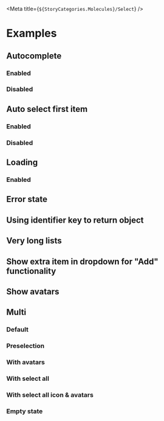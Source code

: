 
<Meta title={`${StoryCategories.Molecules}/Select`} />

<Docs />

# Examples

## Autocomplete

### Enabled

<Canvas>
	<div class="h-80">
		<p-select
			placeholder="Select an item"
			identifier-key="value"
			autocomplete-placeholder="Search..."
			items='[{"value":1,"text":"Value 1"},{"value":2,"text":"Value 2"},{"value":3,"text":"Value 3"},{"value":4,"text":"Value 4"},{"value":5,"text":"Value 5"},{"value":6,"text":"Value 6"}]'
		/>
	</div>
</Canvas>

### Disabled

<Canvas>
	<div class="h-52">
		<p-select
			placeholder="Select an item"
			identifier-key="value"
			enable-autocomplete={false}
			items='[{"value":1,"text":"Value 1"},{"value":2,"text":"Value 2"},{"value":3,"text":"Value 3"}]'
		/>
	</div>
</Canvas>

## Auto select first item

### Enabled

<Canvas>
	<div class="h-52">
		<p-select
			placeholder="Click me to search"
			identifier-key="value"
			items='[{"value":1,"text":"I will be selected automatically"},{"value":2,"text":"Value 2"},{"value":3,"text":"Value 3"}]'
		/>
	</div>
</Canvas>

### Disabled

<Canvas>
	<div class="h-52">
		<p-select
			placeholder="I have no auto selection"
			identifier-key="value"
			auto-select-first={false}
			items='[{"value":1,"text":"Value 1"},{"value":2,"text":"Value 2"},{"value":3,"text":"Value 3"}]'
		/>
	</div>
</Canvas>

## Loading

### Enabled

<Canvas>
	<div class="h-52">
		<p-select
			placeholder="Click me to show loading"
			identifier-key="value"
			auto-select-first={false}
			loading={true}
			items='[{"value":1,"text":"I will be selected automatically"},{"value":2,"text":"Value 2"},{"value":3,"text":"Value 3"}]'
		/>
	</div>
</Canvas>

## Error state 

<Canvas>
	<div class="h-52">
		<p-select
			placeholder="Click me to show loading"
			identifier-key="value"
			auto-select-first={false}
			error="This is an error"
			items='[{"value":1,"text":"I will be selected automatically"},{"value":2,"text":"Value 2"},{"value":3,"text":"Value 3"}]'
		/>
	</div>
</Canvas>

## Using identifier key to return object

<Canvas>
	<div class="h-52">
		<p-select
			auto-select-first={true}
			value-key={false}
			identifier-key="value"
			items='[{"value":1,"text":"I will be selected automatically"},{"value":2,"text":"Value 2"},{"value":3,"text":"Value 3"}]'
		/>
	</div>
</Canvas>

## Very long lists

<Canvas>
	<div class="h-52">
		<p-select
			auto-select-first={true}
			value-key={false}
			identifier-key="value"
			items='[{"value":1,"text":"I will be selected automatically"},{"value":2,"text":"Value 2"},{"value":3,"text":"Value 3"},{"value":4,"text":"Value 4"},{"value":5,"text":"Value 5"},{"value":6,"text":"Value 6"},{"value":7,"text":"Value 7"},{"value":8,"text":"Value 8"},{"value":9,"text":"Value 9"},{"value":10,"text":"Value 10"}]'
		/>
	</div>
</Canvas>

## Show extra item in dropdown for "Add" functionality

<Canvas>
	<div class="h-52">
		<p-select
			placeholder="Click me to search"
			items='[{"value":1,"text":"Value 1"},{"value":2,"text":"Value 2"},{"value":3,"text":"Value 3"}]'
			show-add-item={true}
		/>
	</div>
</Canvas>

## Show avatars

<Canvas>
	<div class="h-52 flex flex-col gap-2">
		<p-select
			value-key={false}
			identifier-key="value"
			placeholder="Please select some items"
			avatar-key="avatar"
			avatar-letters-key="letters"
			items='[{"value":1,"text":"Value 1","avatar":"https://images.unsplash.com/photo-1594815550232-e615b7a46f25?auto=format&fit=crop&crop=faces&w=150&h=150&q=80"},{"value":2,"text":"Value 2","letters":"JH"},{"value":3,"text":"Value 3","avatar":"https://images.unsplash.com/photo-1594815550232-e615b7a46f25?auto=format&fit=crop&crop=faces&w=150&h=150&q=80"}]'
		/>
	</div>
</Canvas>

## Multi

### Default

<Canvas>
	<div class="h-52 flex flex-col gap-2">
		<p-select
			multi
			value-key={false}
			identifier-key="value"
			placeholder="Please select some items"
			items='[{"value":1,"text":"Value 1"},{"value":2,"text":"Value 2"},{"value":3,"text":"Value 3"}]'
		/>
	</div>
</Canvas>

### Preselection

<Canvas>
	<div class="h-52 flex flex-col gap-2">
		<p-select
			multi
			value-key={false}
			identifier-key="value"
			placeholder="Please select some items"
			items='[{"value":1,"text":"Value 1"},{"value":2,"text":"Value 2"},{"value":3,"text":"Value 3"}]'
			value='[{"value":1,"text":"Value 1"},{"value":2,"text":"Value 2"}]'
		/>
	</div>
</Canvas>

### With avatars

<Canvas>
	<div class="h-52 flex flex-col gap-2">
		<p-select
			multi
			label="test"
			value-key={false}
			identifier-key="value"
			selection-display-key="minText"
			placeholder="I include avatars"
			avatar-key="avatar"
			avatar-letters-key="letters"
			items='[{"value":1,"text":"Value 1", "minText": "Val 1","avatar":"https://images.unsplash.com/photo-1594815550232-e615b7a46f25?auto=format&fit=crop&crop=faces&w=150&h=150&q=80"},{"value":2,"text":"Value 2","letters":"JH", "minText": "Val 2"},{"value":3,"text":"Value 3", "minText": "Val 3","avatar":"https://images.unsplash.com/photo-1594815550232-e615b7a46f25?auto=format&fit=crop&crop=faces&w=150&h=150&q=80"}]'
			value='[{"value":1,"text":"Value 1", "minText": "Val 1"}]'
		/>
	</div>
</Canvas>

### With select all

<Canvas>
	<div class="h-52 flex flex-col gap-2">
		<p-select
			multi
			label="test"
			value-key={false}
			identifier-key="value"
			selection-display-key="minText"
			placeholder="I have a select all"
			enable-autocomplete={false}
			enable-select-all={true}
			avatar-key="avatar"
			avatar-letters-key="letters"
			items='[{"value":1,"text":"Value 1", "minText": "Val 1","avatar":"https://images.unsplash.com/photo-1594815550232-e615b7a46f25?auto=format&fit=crop&crop=faces&w=150&h=150&q=80"},{"value":2,"text":"Value 2","letters":"JH", "minText": "Val 2"},{"value":3,"text":"Value 3", "minText": "Val 3","avatar":"https://images.unsplash.com/photo-1594815550232-e615b7a46f25?auto=format&fit=crop&crop=faces&w=150&h=150&q=80"}]'
			value='[{"value":1,"text":"Value 1", "minText": "Val 1"}]'
		/>
	</div>
</Canvas>

### With select all icon & avatars

<Canvas>
	<div class="h-52 flex flex-col gap-2">
		<p-select
			multi
			label="test"
			value-key={false}
			identifier-key="value"
			selection-display-key="minText"
			placeholder="I have an icon on my select all"
			enable-autocomplete={false}
			enable-select-all={true}
			select-all-icon="colleagues"
			avatar-key="avatar"
			avatar-letters-key="letters"
			items='[{"value":1,"text":"Value 1", "minText": "Val 1","avatar":"https://images.unsplash.com/photo-1594815550232-e615b7a46f25?auto=format&fit=crop&crop=faces&w=150&h=150&q=80"},{"value":2,"text":"Value 2","letters":"JH", "minText": "Val 2"},{"value":3,"text":"Value 3", "minText": "Val 3","avatar":"https://images.unsplash.com/photo-1594815550232-e615b7a46f25?auto=format&fit=crop&crop=faces&w=150&h=150&q=80"}]'
			value='[{"value":1,"text":"Value 1", "minText": "Val 1"}]'
		/>
	</div>
</Canvas>

### Empty state

<Canvas>
	<div class="h-52 flex flex-col gap-2">
		<p-select
			value-key={false}
			identifier-key="value"
			placeholder="I am empty"
			enable-autocomplete={false}
			items="[]"
			value="[]"
		/>
	</div>
</Canvas>
